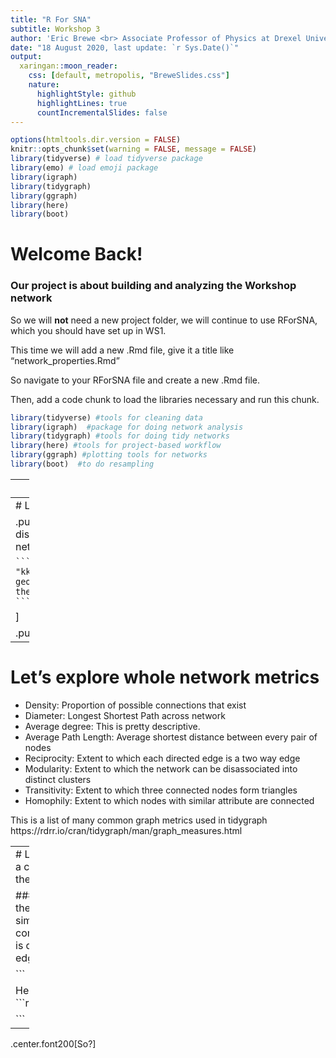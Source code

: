 ```yaml
---
title: "R For SNA"
subtitle: Workshop 3
author: 'Eric Brewe <br> Associate Professor of Physics at Drexel University <br>'
date: "18 August 2020, last update: `r Sys.Date()`"
output: 
  xaringan::moon_reader:
    css: [default, metropolis, "BreweSlides.css"]
    nature:
      highlightStyle: github
      highlightLines: true
      countIncrementalSlides: false
---
```


```r
options(htmltools.dir.version = FALSE)
knitr::opts_chunk$set(warning = FALSE, message = FALSE)
library(tidyverse) # load tidyverse package
library(emo) # load emoji package
library(igraph)
library(tidygraph)
library(ggraph)
library(here)
library(boot)
```


# Welcome Back!

### Our project is about building and analyzing the Workshop network

So we will **not** need a new project folder, we will continue to use RForSNA, which you should have set up in WS1. 

This time we will add a new .Rmd file, give it a title like "network_properties.Rmd"

So navigate to your RForSNA file and create a new .Rmd file. 

Then, add a code chunk to load the libraries necessary and run this chunk.

```r
library(tidyverse) #tools for cleaning data 
library(igraph)  #package for doing network analysis
library(tidygraph) #tools for doing tidy networks
library(here) #tools for project-based workflow
library(ggraph) #plotting tools for networks
library(boot)  #to do resampling
```


---
# Let's load our data 

This workshop assumes you did the work from week 1 and you know how to install libraries, read csv files into data, and to manipulate data in R. 

The benefit of having done the work previously is that we don't have to re-do it (unless we want to change something)

So I took the network at the end of workshop #1 and saved it as a .rds file. I could have saved it as a pair of csv files and rebuilt the network, but if I save as rds it will be ready to go!

To load an rds file the syntax is a little different:

```r

gr <- readRDS(here("data", "WokshopNetwork.rds"))

```

```r

gr <- readRDS(here("static/slides/RForSNA/data", "WorkshopNetwork.rds"))

```
---
# Let's plot it quickly

.pull-left[
## Whare are distinctive features of the network?

````
```r
gr %>%
  ggraph(layout = "kk") +
  geom_edge_link() +
  geom_node_point() +
  theme(legend.position="bottom")
```
````

]

.pull-right[
```r
gr %>%
  ggraph(layout = "kk") +
  geom_edge_link() +
  geom_node_point() +
  theme(legend.position="bottom")
```
]
---
# Let's explore whole network metrics

- Density: Proportion of possible connections that exist
- Diameter: Longest Shortest Path across network
- Average degree: This is pretty descriptive. 
- Average Path Length: Average shortest distance between every pair of nodes
- Reciprocity: Extent to which each directed edge is a two way edge
- Modularity: Extent to which the network can be disassociated into distinct clusters
- Transitivity: Extent to which three connected nodes form triangles
- Homophily: Extent to which nodes with similar attribute are connected

This is a list of many common graph metrics used in tidygraph
https://rdrr.io/cran/tidygraph/man/graph_measures.html

---
# Lets calculate a couple of these...

### For many of these it is a very simple one line command.
Here is density
```r

edge_density(gr)

```

Here is diameter
```r

diameter(gr)

```

--
.center.font200[So?]